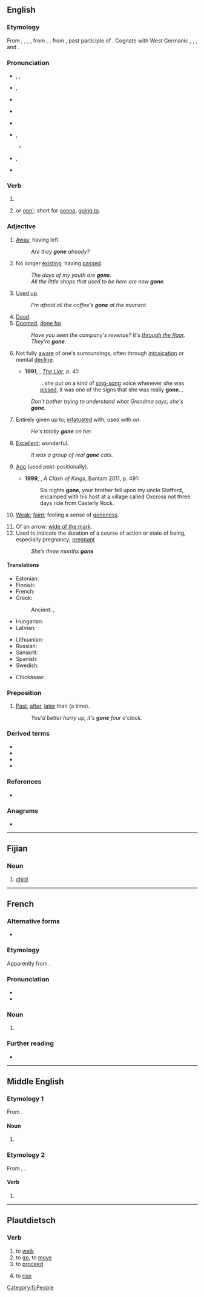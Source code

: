 {{also|góneʼ}}
==English==

===Etymology===
From {{inh|en|enm|gon}}, {{m|enm|igon}}, {{m|enm|gan}}, {{m|enm|ȝegan}}, from {{inh|en|ang|gān}}, {{m|ang|ġegān}}, from {{inh|en|gem-pro|*gānaz||gone}}, past participle of {{m|gem-pro|*gāną||to go}}. Cognate with West Germanic {{cog|sco|gane||gone}}, {{cog|fy|gien||gone}}, {{cog|nds|gahn||gone}}, {{cog|nl|gegaan||gone}} and {{cog|de|gegangen||gone}}.

===Pronunciation===
* {{a|RP}} {{enPR|gŏn}}, {{IPA|en|/ɡɒn/}},
* {{a|RP|dated}} {{enPR|gôn}}, {{IPA|en|/ɡɔːn/}}
* {{rhymes|en|ɒn|s=1}}
* {{a|AusE}} {{IPA|en|/ɡɔːn/}}
* {{rhymes|en|ɔːn|s=1}}
* {{a|GenAm}} {{IPA|en|/ɡɔn/}}, {{enPR|gôn}}
** {{audio|en|en-us-gone.ogg|Audio (US) {{IPA|en|/ɡɔn/}}}}
* {{a|GenAm}} {{a|cot-caught|traditional New York City}} {{IPA|en|/ɡɑn/}}, {{enPR|gŏn}}
* {{rhymes|en|ɔːn|s=1}}

===Verb===
{{head|en|verb form|cat2=irregular past participles}}

# {{inflection of|en|go||past|part}}
# {{alternative spelling of|en|gon}} or [[gon']]: short for [[gonna]], [[going to]].

===Adjective===
{{en-adj|-}}

# [[away|Away]], having left.
#: ''Are they '''gone''' already?''
# No longer [[existing]], having [[passed]].
#: ''The days of my youth are '''gone'''.''
#: ''All the little shops that used to be here are now '''gone'''.''
# [[used up|Used up]].
#: ''I'm afraid all the coffee's '''gone''' at the moment.''
# [[dead|Dead]].
# [[doomed|Doomed]], [[done for]].
#: ''Have you seen the company's revenue? It's [[through the floor]]. They're '''gone'''.''
# {{lb|en|colloquial}} Not fully [[aware]] of one's surroundings, often through [[intoxication]] or mental [[decline]].
#* '''1991''', {{w|Stephen Fry}}, ''[[:w:The Liar (novel)|The Liar]]'', p. 41:
#*: ...she put on a kind of [[sing-song]] voice whenever she was [[pissed]], it was one of the signs that she was really '''gone'''...
#: ''Don't bother trying to understand what Grandma says; she's '''gone'''.''
# {{lb|en|slang}} Entirely given up to; [[infatuated]] with; used with ''on''.
#: ''He's totally '''gone''' on her.''
# {{lb|en|informal|US|dated}} [[excellent|Excellent]]; wonderful.
#: ''It was a group of real '''gone''' cats.''
# {{lb|en|archaic}} [[ago|Ago]] (used post-positionally).
#* '''1999''', {{w|George RR Martin}}, ''A Clash of Kings'', Bantam 2011, p. 491:
#*: Six nights '''gone''', your brother fell upon my uncle Stafford, encamped with his host at a village called Oxcross not three days ride from Casterly Rock.
# {{lb|en|US}} [[weak|Weak]]; [[faint]]; feeling a sense of [[goneness]].
# Of an arrow: [[wide of the mark]].
# Used to indicate the duration of a course of action or state of being, especially pregnancy; [[pregnant]]
#: ''She’s three months '''gone'''''



====Translations====
{{trans-top|away, having left}}
* Estonian: {{t-needed|et}}
* Finnish: {{t+|fi|poissa}}
* French: {{t+|fr|parti|m}}
* Greek:
*: Ancient: {{t|grc|φροῦδος}}, {{t|grc|οἰχόμενος}}
* Hungarian: {{t+|hu|eltűnt}}
* Latvian: {{t-needed|lv}}
{{trans-mid}}
* Lithuanian: {{t-needed|lt}}
* Russian: {{t-needed|ru}}
* Sanskrit: {{t+|sa|गत}}
* Spanish: {{t+|es|ido}}
* Swedish: {{t+|sv|borta}}
{{trans-bottom}}

{{trans-top|used up}}
* Chickasaw: {{t|cic|taha}}
{{trans-mid}}
{{trans-bottom}}

===Preposition===
{{en-prep}}

# {{lb|en|British|informal}} [[past|Past]], [[after]], [[later]] than (a time).
#: ''You'd better hurry up, it's '''gone''' four o'clock.''

===Derived terms===
* {{l|en|far gone}}
* {{l|en|Gonesville}}
* {{l|en|goner}}
* {{l|en|yesterday is gone}}

===References===
* {{R:OneLook}}

===Anagrams===
* {{anagrams|en|a=egno|ENGO|Geno|Goen|NGEO|Onge|geno|geno-|geon|oneg}}

----

==Fijian==

===Noun===
{{head|fj|noun}}

# [[child]]

[[Category:fj:People]]

----

==French==

===Alternative forms===
* {{l|fr|gône}}

===Etymology===
Apparently from {{der|fr|frp|gonet}}.

===Pronunciation===
* {{fr-IPA|gône}}
* {{audio|fr|LL-Q150 (fra)-Jules78120-gone.wav|Audio}}

===Noun===
{{fr-noun|m}}

# {{lb|fr|Lyon|_|dialect}} {{l|en|kid}} {{gloss|child}}
#: {{syn|fr|enfant|gosse}}

===Further reading===
* {{R:TLFi}}

----

==Middle English==

===Etymology 1===
From {{inh|enm|ang|guma}}.

====Noun====
{{head|enm|noun}}

# {{alt form|enm|gome|t=man}}

===Etymology 2===
From {{inh|enm|ang|gān}}, {{m|ang|ġegān}}.

====Verb====
{{head|enm|verb form}}

# {{alt form|enm|gon|t=gone|id=gone}}

----

==Plautdietsch==

===Verb===
{{head|pdt|verb|3rd person present|jeit|past|jinkj|past participle|jegone}}

# to [[walk]]
# to [[go]], to [[move]]
# to [[proceed]]
# {{lb|pdt|baking|of dough}} to [[rise]]